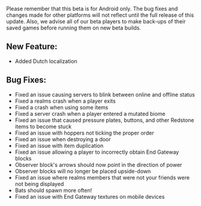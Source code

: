 Please remember that this beta is for Android only. The bug fixes and changes made for other platforms will not reflect until the full release of this update. Also, we advise all of our beta players to make back-ups of their saved games before running them on new beta builds.

## **New Feature:**

-   Added Dutch localization

## **Bug Fixes:**

-   Fixed an issue causing servers to blink between online and offline status
-   Fixed a realms crash when a player exits
-   Fixed a crash when using some items
-   Fixed a server crash when a player entered a mutated biome
-   Fixed an issue that caused pressure plates, buttons, and other Redstone items to become stuck
-   Fixed an issue with hoppers not ticking the proper order
-   Fixed an issue when destroying a door
-   Fixed an issue with item duplication
-   Fixed an issue allowing a player to incorrectly obtain End Gateway blocks
-   Observer block's arrows should now point in the direction of power
-   Observer blocks will no longer be placed upside-down
-   Fixed an issue where realms members that were not your friends were not being displayed
-   Bats should spawn more often!
-   Fixed an issue with End Gateway textures on mobile devices